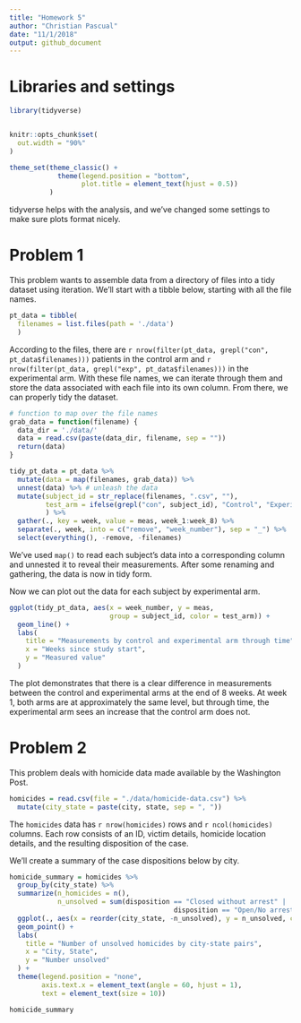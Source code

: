 ```yaml
---
title: "Homework 5"
author: "Christian Pascual"
date: "11/1/2018"
output: github_document
---
```


# Libraries and settings

```r
library(tidyverse)


knitr::opts_chunk$set(
  out.width = "90%"
)

theme_set(theme_classic() + 
            theme(legend.position = "bottom", 
                  plot.title = element_text(hjust = 0.5))
          )
```

tidyverse helps with the analysis, and we've changed some settings to make sure plots format nicely. 

# Problem 1

This problem wants to assemble data from a directory of files into a tidy dataset using iteration. We'll start with a tibble below, starting with all the file names.

```r
pt_data = tibble(
  filenames = list.files(path = './data')
  )
```

According to the files, there are `r nrow(filter(pt_data, grepl("con", pt_data$filenames)))` patients in the control arm and 
`r nrow(filter(pt_data, grepl("exp", pt_data$filenames)))` in the experimental arm. With these file names, we can iterate through them and store the data associated with each file into its own column. From there, we can properly tidy the dataset. 

```r
# function to map over the file names
grab_data = function(filename) {
  data_dir = './data/'
  data = read.csv(paste(data_dir, filename, sep = ""))
  return(data)
}

tidy_pt_data = pt_data %>% 
  mutate(data = map(filenames, grab_data)) %>% 
  unnest(data) %>% # unleash the data
  mutate(subject_id = str_replace(filenames, ".csv", ""),
         test_arm = ifelse(grepl("con", subject_id), "Control", "Experimental")
         ) %>% 
  gather(., key = week, value = meas, week_1:week_8) %>% 
  separate(., week, into = c("remove", "week_number"), sep = "_") %>% 
  select(everything(), -remove, -filenames)
```

We've used `map()` to read each subject's data into a corresponding column and unnested it to reveal their measurements. After some renaming and gathering, the data is now in tidy form.

Now we can plot out the data for each subject by experimental arm.

```r
ggplot(tidy_pt_data, aes(x = week_number, y = meas, 
                         group = subject_id, color = test_arm)) +
  geom_line() +
  labs(
    title = "Measurements by control and experimental arm through time",
    x = "Weeks since study start",
    y = "Measured value"
  )
```

The plot demonstrates that there is a clear difference in measurements between the control and experimental arms at the end of 8 weeks. At week 1, both arms are at approximately the same level, but through time, the experimental arm sees an increase that the control arm does not. 

# Problem 2

This problem deals with homicide data made available by the Washington Post. 

```r
homicides = read.csv(file = "./data/homicide-data.csv") %>% 
  mutate(city_state = paste(city, state, sep = ", "))
```

The `homicides` data has `r nrow(homicides)` rows and `r ncol(homicides)` columns. Each row consists of an ID, victim details, homicide location details, and the resulting disposition of the case. 

We'll create a summary of the case dispositions below by city.

```r
homicide_summary = homicides %>% 
  group_by(city_state) %>% 
  summarize(n_homicides = n(),
            n_unsolved = sum(disposition == "Closed without arrest" | 
                                         disposition == "Open/No arrest")) %>% 
  ggplot(., aes(x = reorder(city_state, -n_unsolved), y = n_unsolved, color = reorder(city_state, -n_unsolved))) +
  geom_point() +
  labs(
    title = "Number of unsolved homicides by city-state pairs",
    x = "City, State",
    y = "Number unsolved"
  ) +
  theme(legend.position = "none", 
        axis.text.x = element_text(angle = 60, hjust = 1),
        text = element_text(size = 10))

homicide_summary
```

